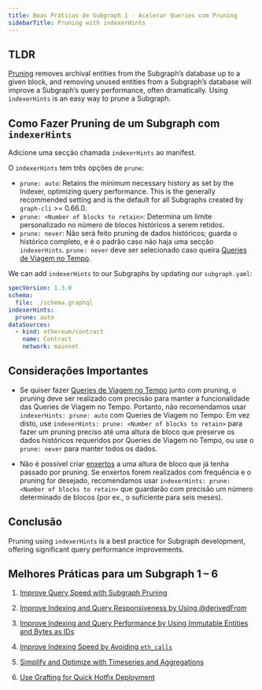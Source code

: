 ```yaml
---
title: Boas Práticas de Subgraph 1 - Acelerar Queries com Pruning
sidebarTitle: Pruning with indexerHints
---
```


## TLDR

[Pruning](/developing/creating-a-subgraph/#prune) removes archival entities from the Subgraph’s database up to a given block, and removing unused entities from a Subgraph’s database will improve a Subgraph’s query performance, often dramatically. Using `indexerHints` is an easy way to prune a Subgraph.

## Como Fazer Pruning de um Subgraph com `indexerHints`

Adicione uma secção chamada `indexerHints` ao manifest.

O `indexerHints` tem três opções de `prune`:

- `prune: auto`: Retains the minimum necessary history as set by the Indexer, optimizing query performance. This is the generally recommended setting and is the default for all Subgraphs created by `graph-cli` >= 0.66.0.
- `prune: <Number of blocks to retain>`: Determina um limite personalizado no número de blocos históricos a serem retidos.
- `prune: never`: Não será feito pruning de dados históricos; guarda o histórico completo, e é o padrão caso não haja uma secção `indexerHints`. `prune: never` deve ser selecionado caso queira [Queries de Viagem no Tempo](/subgraphs/querying/graphql-api/#time-travel-queries).

We can add `indexerHints` to our Subgraphs by updating our `subgraph.yaml`:

```yaml
specVersion: 1.3.0
schema:
  file: ./schema.graphql
indexerHints:
  prune: auto
dataSources:
  - kind: ethereum/contract
    name: Contract
    network: mainnet
```

## Considerações Importantes

- Se quiser fazer [Queries de Viagem no Tempo](/subgraphs/querying/graphql-api/#time-travel-queries) junto com pruning, o pruning deve ser realizado com precisão para manter a funcionalidade das Queries de Viagem no Tempo. Portanto, não recomendamos usar `indexerHints: prune: auto` com Queries de Viagem no Tempo. Em vez disto, use `indexerHints: prune: <Number of blocks to retain>` para fazer um pruning preciso até uma altura de bloco que preserve os dados históricos requeridos por Queries de Viagem no Tempo, ou use o `prune: never` para manter todos os dados.

- Não é possível criar [enxertos](/subgraphs/cookbook/grafting/) a uma altura de bloco que já tenha passado por pruning. Se enxertos forem realizados com frequência e o pruning for desejado, recomendamos usar `indexerHints: prune: <Number of blocks to retain>` que guardarão com precisão um número determinado de blocos (por ex., o suficiente para seis meses).

## Conclusão

Pruning using `indexerHints` is a best practice for Subgraph development, offering significant query performance improvements.

## Melhores Práticas para um Subgraph 1 – 6

1. [Improve Query Speed with Subgraph Pruning](/subgraphs/best-practices/pruning/)

2. [Improve Indexing and Query Responsiveness by Using @derivedFrom](/subgraphs/best-practices/derivedfrom/)

3. [Improve Indexing and Query Performance by Using Immutable Entities and Bytes as IDs](/subgraphs/best-practices/immutable-entities-bytes-as-ids/)

4. [Improve Indexing Speed by Avoiding `eth_calls`](/subgraphs/best-practices/avoid-eth-calls/)

5. [Simplify and Optimize with Timeseries and Aggregations](/subgraphs/best-practices/timeseries/)

6. [Use Grafting for Quick Hotfix Deployment](/subgraphs/best-practices/grafting-hotfix/)
